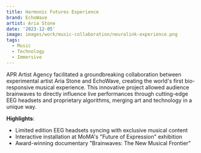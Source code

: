 ```yaml
---
title: Harmonic Futures Experience
brand: EchoWave
artist: Aria Stone
date: '2023-12-05'
image: images/work/music-collaboration/neuralink-experience.png
tags:
  - Music
  - Technology
  - Immersive
---
```


APR Artist Agency facilitated a groundbreaking collaboration between
experimental artist Aria Stone and EchoWave, creating the world's first
bio-responsive musical experience. This innovative project allowed
audience brainwaves to directly influence live performances through
cutting-edge EEG headsets and proprietary algorithms, merging art and
technology in a unique way.

**Highlights**:
- Limited edition EEG headsets syncing with exclusive musical content
- Interactive installation at MoMA's "Future of Expression" exhibition
- Award-winning documentary "Brainwaves: The New Musical Frontier"
